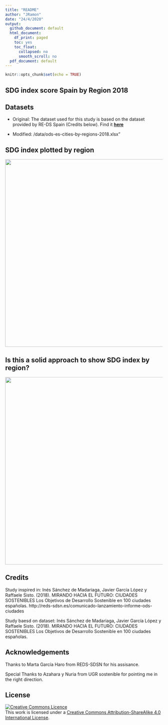 ```yaml
---
title: "README"
author: "JRamon"
date: "24/4/2020"
output:
  github_document: default
  html_document:
    df_print: paged
    toc: yes
    toc_float:
      collapsed: no
      smooth_scroll: no
  pdf_document: default
---
```


```r
knitr::opts_chunk$set(echo = TRUE)
```

## SDG index score Spain by Region 2018



## Datasets

- Original: The dataset used for this study is based on the dataset provided by RE-DS Spain (Credits below). Find it [**here**](http://reds-sdsn.es/wp-content/uploads/2018/10/Spanish-Cities-Index_para-publicacio%CC%81n-web.xlsx)

- Modified: /data/ods-es-cities-by-regions-2018.xlsx"

## SDG index plotted by region

<center>
![](figs\\ods_2018_index_1_1.png){width=600px}
</center>

## Is this a solid approach to show SDG index by region?

<center>
![](figs\\ods_2018_index_region_1_1.png){width=600px}
</center>

## Credits

Study inspired in:
Inés Sánchez de Madariaga, Javier García López y Raffaele Sisto. (2018). MIRANDO HACIA EL FUTURO: CIUDADES SOSTENIBLES Los Objetivos de Desarrollo Sostenible en 100 ciudades españolas. 
http://reds-sdsn.es/comunicado-lanzamiento-informe-ods-ciudades

Study baesd on dataset:
Inés Sánchez de Madariaga, Javier García López y Raffaele Sisto. (2018). MIRANDO HACIA EL FUTURO: CIUDADES SOSTENIBLES Los Objetivos de Desarrollo Sostenible en 100 ciudades españolas.

## Acknowledgements

Thanks to Marta García Haro from REDS-SDSN for his assisance.

Special Thanks to Azahara y Nuria from UGR sostenible for pointing me in the right direction.

## License

<a rel="license" href="http://creativecommons.org/licenses/by-sa/4.0/"><img alt="Creative Commons Licence" style="border-width:0" src="https://i.creativecommons.org/l/by-sa/4.0/88x31.png" /></a><br />This work is licensed under a <a rel="license" href="http://creativecommons.org/licenses/by-sa/4.0/">Creative Commons Attribution-ShareAlike 4.0 International License</a>.

